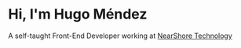 # Hi, I'm Hugo Méndez

A self-taught Front-End Developer working at [NearShore Technology](https://www.nearshoretechnology.com)
